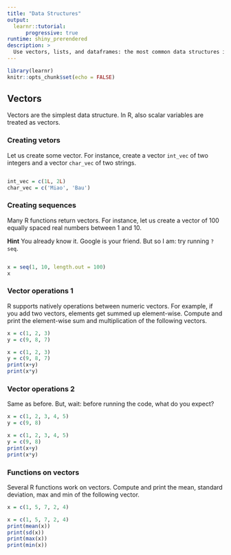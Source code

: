 ```yaml
---
title: "Data Structures"
output:
  learnr::tutorial:
      progressive: true
runtime: shiny_prerendered
description: >
  Use vectors, lists, and dataframes: the most common data structures in R.
---
```


```r
library(learnr)
knitr::opts_chunk$set(echo = FALSE)
```


## Vectors

Vectors are the simplest data structure. In R, also scalar variables are treated as vectors.


### Creating vetors

Let us create some vector. For instance, create a vector `int_vec` of two integers and a vector `char_vec` of two strings.

```r




```

```r
int_vec = c(1L, 2L)
char_vec = c('Miao', 'Bau')
```

### Creating sequences

Many R functions return vectors. For instance, let us create a vector of 100 equally spaced real numbers between 1 and 10.

<div class="alert alert-info">
  **Hint** You already know it. Google is your friend. But so I am: try running `?seq`.
</div>


```r



```

```r
x = seq(1, 10, length.out = 100)
x
```

### Vector operations 1

R supports natively operations between numeric vectors. For example, if you add two vectors, elements get summed up element-wise. Compute and print the element-wise sum and multiplication of the following vectors.

```r
x = c(1, 2, 3)
y = c(9, 8, 7)

```

```r
x = c(1, 2, 3)
y = c(9, 8, 7)
print(x+y)
print(x*y)
```

### Vector operations 2

Same as before. But, wait: before running the code, what do you expect?

```r
x = c(1, 2, 3, 4, 5)
y = c(9, 8)

```

```r
x = c(1, 2, 3, 4, 5)
y = c(9, 8)
print(x+y)
print(x*y)
```

### Functions on vectors

Several R functions work on vectors. Compute and print the mean, standard deviation, max and min of the following vector.

```r
x = c(1, 5, 7, 2, 4)


```

```r
x = c(1, 5, 7, 2, 4)
print(mean(x))
print(sd(x))
print(max(x))
print(min(x))
```
